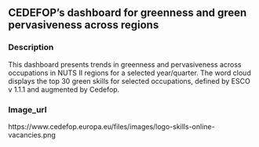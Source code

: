 ## CEDEFOP's dashboard for greenness and green pervasiveness across regions
### Description

This dashboard presents trends in greenness and pervasiveness across occupations in NUTS II regions for a selected year/quarter. The word cloud displays the top 30 green skills for selected occupations, defined by ESCO v 1.1.1 and augmented by Cedefop.

### Image_url

https://www.cedefop.europa.eu/files/images/logo-skills-online-vacancies.png

